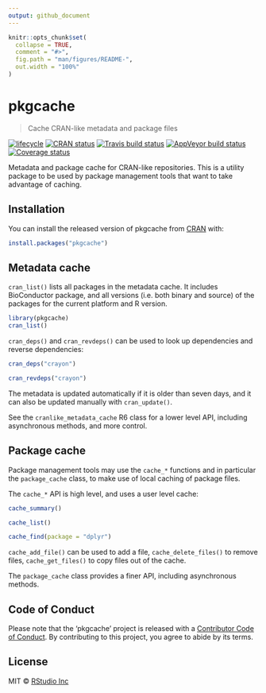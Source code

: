 ```yaml
---
output: github_document
---
```


<!-- README.md is generated from README.Rmd. Please edit that file -->

```r
knitr::opts_chunk$set(
  collapse = TRUE,
  comment = "#>",
  fig.path = "man/figures/README-",
  out.width = "100%"
)
```
# pkgcache

> Cache CRAN-like metadata and package files

[![lifecycle](https://img.shields.io/badge/lifecycle-experimental-orange.svg)](https://www.tidyverse.org/lifecycle/#experimental)
[![CRAN status](https://www.r-pkg.org/badges/version/pkgcache)](https://cran.r-project.org/package=pkgcache)
[![Travis build status](https://travis-ci.org/r-lib/pkgcache.svg?branch=master)](https://travis-ci.org/r-lib/pkgcache)
[![AppVeyor build status](https://ci.appveyor.com/api/projects/status/github/r-lib/pkgcache?branch=master&svg=true)](https://ci.appveyor.com/project/r-lib/pkgcache)
[![Coverage status](https://codecov.io/gh/r-lib/pkgcache/branch/master/graph/badge.svg)](https://codecov.io/github/r-lib/pkgcache?branch=master)

Metadata and package cache for CRAN-like repositories. This is a utility
package to be used by package management tools that want to take advantage
of caching.

## Installation

You can install the released version of pkgcache from
[CRAN](https://CRAN.R-project.org) with:

``` r
install.packages("pkgcache")
```

## Metadata cache

`cran_list()` lists all packages in the metadata cache. It includes
BioConductor package, and all versions (i.e. both binary and source)
of the packages for the current platform and R version.

```r
library(pkgcache)
cran_list()
```

`cran_deps()` and `cran_revdeps()` can be used to look up dependencies
and reverse dependencies:

```r
cran_deps("crayon")
```

```r
cran_revdeps("crayon")
```

The metadata is updated automatically if it is older than seven days,
and it can also be updated manually with `cran_update()`.

See the `cranlike_metadata_cache` R6 class for a lower level API, including
asynchronous methods, and more control.

## Package cache

Package management tools may use the `cache_*` functions and in particular
the `package_cache` class, to make use of local caching of package files.

The `cache_*` API is high level, and uses a user level cache:

```r
cache_summary()
```

```r
cache_list()
```

```r
cache_find(package = "dplyr")
```

`cache_add_file()` can be used to add a file, `cache_delete_files()` to
remove files, `cache_get_files()` to copy files out of the cache.

The `package_cache` class provides a finer API, including asynchronous
methods.

## Code of Conduct

Please note that the 'pkgcache' project is released with a
[Contributor Code of Conduct](.github/CODE_OF_CONDUCT.md). By contributing
to this project, you agree to abide by its terms.

## License

MIT © [RStudio Inc](https://rstudio.com)
